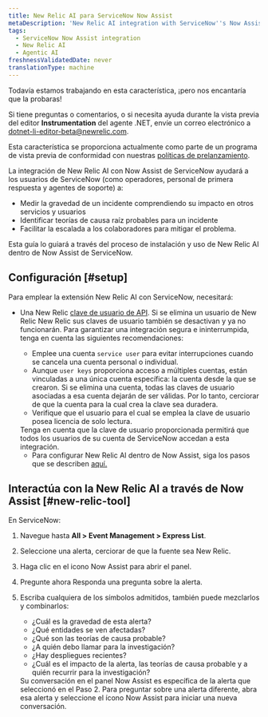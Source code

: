 ```yaml
---
title: New Relic AI para ServiceNow Now Assist
metaDescription: 'New Relic AI integration with ServiceNow''s Now Assist will assist ServiceNow users—such as operators, first responders, and support agents - in gauging the severity of an incident by understanding its impact on other services and users, identifying probable root cause theories for an incident, and facilitating escalation to collaborators to mitigate the issue.'
tags:
  - ServiceNow Now Assist integration
  - New Relic AI
  - Agentic AI
freshnessValidatedDate: never
translationType: machine
---
```


<Callout title="avance">
  Todavía estamos trabajando en esta característica, ¡pero nos encantaría que la probaras!

  Si tiene preguntas o comentarios, o si necesita ayuda durante la vista previa del editor <DNT>**Instrumentation**</DNT> del agente .NET, envíe un correo electrónico a [dotnet-li-editor-beta@newrelic.com](mailto:dotnet-li-editor-beta@newrelic.com).

  Esta característica se proporciona actualmente como parte de un programa de vista previa de conformidad con nuestras [políticas de prelanzamiento](/docs/licenses/license-information/referenced-policies/new-relic-pre-release-policy).
</Callout>

La integración de New Relic AI con Now Assist de ServiceNow ayudará a los usuarios de ServiceNow (como operadores, personal de primera respuesta y agentes de soporte) a:

* Medir la gravedad de un incidente comprendiendo su impacto en otros servicios y usuarios
* Identificar teorías de causa raíz probables para un incidente
* Facilitar la escalada a los colaboradores para mitigar el problema.

Esta guía lo guiará a través del proceso de instalación y uso de New Relic AI dentro de Now Assist de ServiceNow.

## Configuración [#setup]

Para emplear la extensión New Relic AI con ServiceNow, necesitará:

* Una New Relic [clave de usuario de API](/docs/apis/intro-apis/new-relic-api-keys/#overview-keys). Si se elimina un usuario de New Relic New Relic sus claves de usuario también se desactivan y ya no funcionarán. Para garantizar una integración segura e ininterrumpida, tenga en cuenta las siguientes recomendaciones:

  * Emplee una cuenta `service user` para evitar interrupciones cuando se cancela una cuenta personal o individual.
  * Aunque `user keys` proporciona acceso a múltiples cuentas, están vinculadas a una única cuenta específica: la cuenta desde la que se crearon. Si se elimina una cuenta, todas las claves de usuario asociadas a esa cuenta dejarán de ser válidas. Por lo tanto, cerciorar de que la cuenta para la cual crea la clave sea duradera.
  * Verifique que el usuario para el cual se emplea la clave de usuario posea licencia de solo lectura.

  <Callout variant="tip" title="Nota">
    Tenga en cuenta que la clave de usuario proporcionada permitirá que todos los usuarios de su cuenta de ServiceNow accedan a esta integración.
  </Callout>

  * Para configurar New Relic AI dentro de Now Assist, siga los pasos que se describen [aquí.](https://www.servicenow.com/docs/csh?topicname=now-assist-itom-use-aia.html&version=latest)

## Interactúa con la New Relic AI a través de Now Assist [#new-relic-tool]

En ServiceNow:

1. Navegue hasta <DNT>**All &gt; Event Management &gt; Express List**</DNT>.

2. Seleccione una alerta, cerciorar de que la fuente sea New Relic.

3. Haga clic en el icono <DNT>Now Assist</DNT> para abrir el panel.

4. Pregunte ahora Responda una pregunta sobre la alerta.

5. Escriba cualquiera de los símbolos admitidos, también puede mezclarlos y combinarlos:

   * ¿Cuál es la gravedad de esta alerta?
   * ¿Qué entidades se ven afectadas?
   * ¿Qué son las teorías de causa probable?
   * ¿A quién debo llamar para la investigación?
   * ¿Hay despliegues recientes?
   * ¿Cuál es el impacto de la alerta, las teorías de causa probable y a quién recurrir para la investigación?

   <Callout variant="tip" title="consejo">
     Su conversación en el panel Now Assist es específica de la alerta que seleccionó en el Paso 2. Para preguntar sobre una alerta diferente, abra esa alerta y seleccione el ícono Now Assist para iniciar una nueva conversación.
   </Callout>